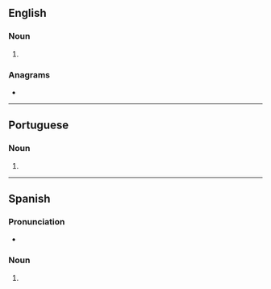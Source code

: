{{also|acérolas}}
==English==

===Noun===
{{head|en|noun form}}

# {{plural of|acerola|lang=en}}

===Anagrams===
* {{anagrams|en|a=aacelors|Coral Sea|rosaceal}}

----

==Portuguese==

===Noun===
{{head|pt|noun plural form}}

# {{plural of|acerola|lang=pt}}

----

==Spanish==

===Pronunciation===
* {{es-IPA}}

===Noun===
{{head|es|noun form}}

# {{plural of|acerola|lang=es}}